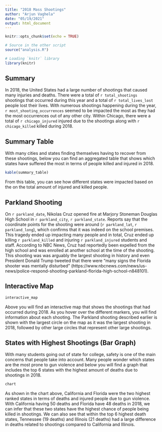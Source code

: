 ```yaml
---
title: "2018 Mass Shootings"
author: "Arjun Vaghela"
date: "05/19/2021"
output: html_document
---
```


```r
knitr::opts_chunk$set(echo = TRUE)
```

```r
# Source in the other script
source("analysis.R")

# Loading `knitr` library
library(knitr)

```

## Summary

In 2018, the United States had a large number of shootings that caused many
injuries and deaths. There were a total of `r total_shootings` shootings that
occurred during this year and a total of `r total_lives_lost` people lost their
lives. With numerous shootings happening during the year, 
`r most_shooting_occurrences` seemed to be impacted the most as they had the 
most occurrences out of any other city. Within Chicago, there were a total of 
`r chicago_injured` injured due to the shootings along with `r chicago_killed`
killed during 2018.

## Summary Table
With many cities and states finding themselves having to recover from these
shootings, below you can find an aggregated table that shows which states 
have suffered the most in terms of people killed and injured in 2018.


```r
kable(summary_table)
```

From this table, you can see how different states were impacted based on the
on the total amount of injured and killed people. 

## Parkland Shooting
On `r parkland_date`, Nikolas Cruz opened fire at Marjory Stoneman Douglas 
High School in `r parkland_city`, `r parkland_state`. Reports say that the 
coordinate points for the shooting were around 
(`r parkland_lat`, `r parkland_long`), which confirms that it was indeed on the 
school premises. This tragedy ended up impacting many people and in total, Cruz
ended up killing `r parkland_killed` and injuring `r parkland_injured` students
and staff. According to NBC News, Cruz had reportedly been expelled from the 
high school and was enrolled at another school at the time of the shooting. 
This shooting was was arguably the largest shooting in history and even 
President Donald Trump tweeted that there were "many signs the Florida
shooter was mentally disturbed" (https://www.nbcnews.com/news/us-news/police-respond-shooting-parkland-florida-high-school-n848101).

## Interactive Map

```r
interactive_map
```

Above you will find an interactive map that shows the shootings that had 
occurred during 2018. As you hover over the different markers, you will find
information about each shooting. The Parkland shooting described earlier
is shown with the largest circle on the map as it was the largest shooting in
2018, followed by other large circles that represent other large shootings. 

## States with Highest Shootings (Bar Graph)
With many students going out of state for college, safety is one of the main 
concerns that people take into account. Many people wonder which states are the
most prone to gun violence and below you will find a graph that includes the 
top 6 states with the highest amount of deaths due to shootings in 2018. 

```r
chart
```

As shown in the chart above, California and Florida were the two highest ranked 
states in terms of deaths and injured people due to gun violence. With
California having 50 deaths and Florida have 48 deaths in 2018, we can infer
that these two states have the highest chance of people being killed in 
shootings. We can also see that within the top 6 highest death states, 
Tennessee (19 deaths) and Illinois (21 deaths) had a large difference in deaths
related to shootings compared to California and Illinois.

